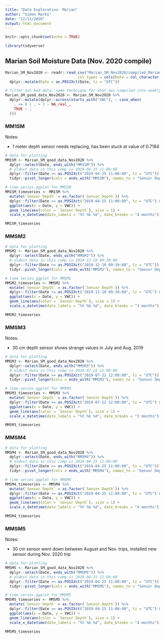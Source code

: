 ```yaml
---
title: "Data Exploration- Marian"
author: "Simon Marks"
date: "12/11/2020"
output: html_document
---
```


```r
knitr::opts_chunk$set(echo = TRUE)
```

```r
library(tidyverse)
```

## Marian Soil Moisture Data (Nov. 2020 compile)

```r

Marian_SM_Nov2020 <- readr::read_csv("Marian_SM_Nov2020/compiled_Marian_Nov2020.csv", 
                                 col_types = cols(Date = col_character(), .default = col_double())) %>% 
  dplyr::mutate(Date = as.POSIXct(Date, tz = "UTC"))

# filter out bad data, same technique for what was compiled into weekly averages
Marian_SM_good_data_Nov2020 <- Marian_SM_Nov2020 %>%
  dplyr::mutate(dplyr::across(starts_with("VWC"), ~ case_when(
    . <= 0 | . > 1 ~ NA_real_,
    TRUE ~ .
  )))

```

### MM1SM

Notes: 

* 1 meter depth sensor needs replacing, has been stuck at value of 0.7184

```r

# data for plotting
MM1SM <- Marian_SM_good_data_Nov2020 %>% 
  dplyr::select(Date, ends_with("MM1SM")) %>% 
  # oldest data in this comp is 2019-04-25 11:00:00
  dplyr::filter(Date >= as.POSIXct("2019-04-25 11:00:00", tz = "UTC")) %>%
  tidyr::pivot_longer(cols = ends_with("MM1SM"), names_to = "Sensor Depth", values_to = "VWC")

# time series ggplot for MM1SM
MM1SM_timeseries <- MM1SM %>%
  mutate(`Sensor Depth` = as.factor(`Sensor Depth`)) %>%
  dplyr::filter(Date >= as.POSIXct("2019-04-25 11:00:00", tz = "UTC") & Date <= as.POSIXct("2020-11-23 08:30:00", tz = "UTC")) %>% 
  ggplot(aes(x = Date, y = VWC)) +
  geom_line(aes(color = `Sensor Depth`), size = 1) +
  scale_x_datetime(date_labels = "%Y %b %d", date_breaks = "4 months")

MM1SM_timeseries

```

### MMSM2

```r

# data for plotting
MMSM2 <- Marian_SM_good_data_Nov2020 %>% 
  dplyr::select(Date, ends_with("MMSM2")) %>% 
  # oldest data in this comp is 2019-12-10 09:30:00
  dplyr::filter(Date >= as.POSIXct("2019-12-10 09:30:00", tz = "UTC")) %>%
  tidyr::pivot_longer(cols = ends_with("MMSM2"), names_to = "Sensor Depth", values_to = "VWC")

# time series ggplot for MMSM2
MMSM2_timeseries <- MMSM2 %>%
  mutate(`Sensor Depth` = as.factor(`Sensor Depth`)) %>%
  dplyr::filter(Date >= as.POSIXct("2019-12-10 09:30:00", tz = "UTC") & Date <= as.POSIXct("2020-11-23 08:30:00", tz = "UTC")) %>% 
  ggplot(aes(x = Date, y = VWC)) +
  geom_line(aes(color = `Sensor Depth`), size = 1) +
  scale_x_datetime(date_labels = "%Y %b %d", date_breaks = "3 months")

MMSM2_timeseries

```

### MMSM3

Notes:

* 30 cm depth sensor shows strange values in July and Aug. 2019

```r

# data for plotting
MMSM3 <- Marian_SM_good_data_Nov2020 %>% 
  dplyr::select(Date, ends_with("MMSM3")) %>% 
  # oldest data in this comp is 2019-07-22 12:00:00
  dplyr::filter(Date >= as.POSIXct("2019-07-22 12:00:00", tz = "UTC")) %>%
  tidyr::pivot_longer(cols = ends_with("MMSM3"), names_to = "Sensor Depth", values_to = "VWC")

# time series ggplot for MMSM3
MMSM3_timeseries <- MMSM3 %>%
  mutate(`Sensor Depth` = as.factor(`Sensor Depth`)) %>%
  dplyr::filter(Date >= as.POSIXct("2019-07-22 12:00:00", tz = "UTC") & Date <= as.POSIXct("2020-11-23 09:00:00", tz = "UTC")) %>% 
  ggplot(aes(x = Date, y = VWC)) +
  geom_line(aes(color = `Sensor Depth`), size = 1) +
  scale_x_datetime(date_labels = "%Y %b %d", date_breaks = "3 months")

MMSM3_timeseries

```

### MMSM4

```r

# data for plotting
MMSM4 <- Marian_SM_good_data_Nov2020 %>% 
  dplyr::select(Date, ends_with("MMSM4")) %>% 
  # oldest data in this comp is 2019-04-25 11:00:00
  dplyr::filter(Date >= as.POSIXct("2019-04-25 11:00:00", tz = "UTC")) %>%
  tidyr::pivot_longer(cols = ends_with("MMSM4"), names_to = "Sensor Depth", values_to = "VWC")

# time series ggplot for MMSM4
MMSM4_timeseries <- MMSM4 %>%
  mutate(`Sensor Depth` = as.factor(`Sensor Depth`)) %>%
  dplyr::filter(Date >= as.POSIXct("2019-04-25 11:00:00", tz = "UTC") & Date <= as.POSIXct("2020-11-23 09:00:00", tz = "UTC")) %>% 
  ggplot(aes(x = Date, y = VWC)) +
  geom_line(aes(color = `Sensor Depth`), size = 1) +
  scale_x_datetime(date_labels = "%Y %b %d", date_breaks = "4 months")

MMSM4_timeseries

```

### MMSM5

Notes:

* 30 cm sensor went down between August and Nov. trips, installed new sensor during Nov. 2020 trip

```r

# data for plotting
MMSM5 <- Marian_SM_good_data_Nov2020 %>% 
  dplyr::select(Date, ends_with("MMSM5")) %>% 
  # oldest data in this comp is 2019-04-25 11:00:00
  dplyr::filter(Date >= as.POSIXct("2019-04-25 11:00:00", tz = "UTC")) %>%
  tidyr::pivot_longer(cols = ends_with("MMSM5"), names_to = "Sensor Depth", values_to = "VWC")

# time series ggplot for MMSM5
MMSM5_timeseries <- MMSM5 %>%
  mutate(`Sensor Depth` = as.factor(`Sensor Depth`)) %>%
  dplyr::filter(Date >= as.POSIXct("2019-04-25 11:00:00", tz = "UTC") & Date <= as.POSIXct("2020-11-23 08:30:00", tz = "UTC")) %>% 
  ggplot(aes(x = Date, y = VWC)) +
  geom_line(aes(color = `Sensor Depth`), size = 1) +
  scale_x_datetime(date_labels = "%Y %b %d", date_breaks = "4 months")

MMSM5_timeseries

```